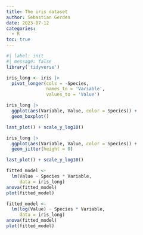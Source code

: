 ```yaml
---
title: The iris dataset
author: Sebastian Gerdes
date: 2023-07-12
categories:
  - R
toc: true
---
```


```r
#| label: init
#| message: false
library('tidyverse')
```


```r
iris_long <- iris |> 
  pivot_longer(cols = -Species, 
               names_to = 'Variable', 
               values_to = 'Value')

iris_long |> 
  ggplot(aes(Variable, Value, color = Species)) + 
  geom_boxplot()

last_plot() + scale_y_log10() 

iris_long |> 
  ggplot(aes(Variable, Value, color = Species)) + 
  geom_jitter(height = 0)

last_plot() + scale_y_log10() 
```

```r
fitted_model <- 
  lm(Value ~ Species * Variable, 
     data = iris_long)
anova(fitted_model)
plot(fitted_model)

fitted_model <- 
  lm(log(Value) ~ Species * Variable, 
     data = iris_long)
anova(fitted_model)
plot(fitted_model)
```

